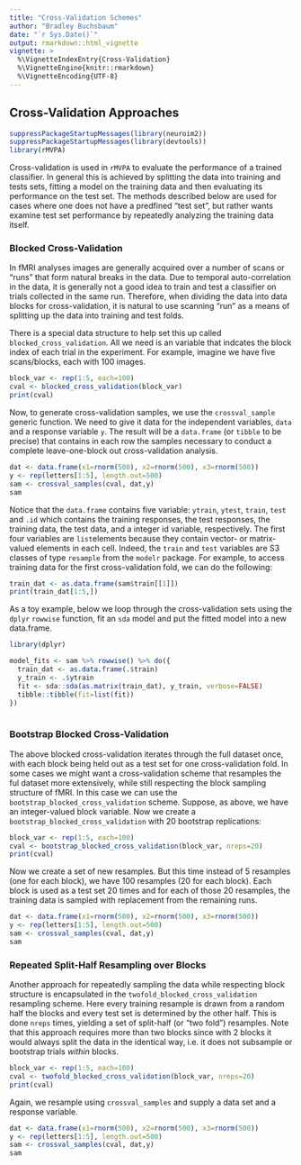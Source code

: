 ```yaml
---
title: "Cross-Validation Schemes"
author: "Bradley Buchsbaum"
date: "`r Sys.Date()`"
output: rmarkdown::html_vignette
vignette: >
  %\VignetteIndexEntry{Cross-Validation}
  %\VignetteEngine{knitr::rmarkdown}
  %\VignetteEncoding{UTF-8}
---
```



## Cross-Validation Approaches

```r
suppressPackageStartupMessages(library(neuroim2))
suppressPackageStartupMessages(library(devtools))
library(rMVPA)
```


Cross-validation is used in `rMVPA` to evaluate the performance of a trained classifier. In general this is achieved by splitting the data into training and tests sets, fitting a model on the training data and then evaluating its performance on the test set. The methods described below are used for cases where one does not have a predfined "test set", but rather wants examine test set performance by repeatedly analyzing the training data itself.

### Blocked Cross-Validation

In fMRI analyses images are generally acquired over a number of scans or "runs" that form natural breaks in the data. Due to temporal auto-correlation in the data, it is generally not a good idea to train and test a classifier on trials collected in the same run. Therefore, when dividing the data into data blocks for cross-validation, it is natural to use scanning "run" as a means of splitting up the data into training and test folds.

There is a special data structure to help set this up called `blocked_cross_validation`. All we need is an variable that indcates the block index of each trial in the experiment. For example, imagine we have five scans/blocks, each with 100 images.

```r

block_var <- rep(1:5, each=100)
cval <- blocked_cross_validation(block_var)
print(cval)

```

Now, to generate cross-validation samples, we use the `crossval_sample` generic function. We need to give it data for the independent variables, `data` and a response variable `y`. The result will be a `data.frame` (or `tibble` to be precise) that contains in each row the samples necessary to conduct a complete leave-one-block out cross-validation analysis.

```r

dat <- data.frame(x1=rnorm(500), x2=rnorm(500), x3=rnorm(500))
y <- rep(letters[1:5], length.out=500)
sam <- crossval_samples(cval, dat,y)
sam

```

Notice that the `data.frame` contains five variable: `ytrain`, `ytest`, `train`, `test` and `.id` which contains the training responses, the test responses, the training data, the test data, and a integer id variable, respectively. The first four variables are `list`elements because they contain vector- or matrix- valued elements in each cell. Indeed, the `train` and `test` variables are S3 classes of type `resample` from the `modelr` package. For example, to access training data for the first cross-validation fold, we can do the following:

```r
train_dat <- as.data.frame(sam$train[[1]])
print(train_dat[1:5,])
```

As a toy example, below we loop through the cross-validation sets using the `dplyr` `rowwise` function, fit an `sda` model and put the fitted model into a new data.frame. 

```r
library(dplyr)

model_fits <- sam %>% rowwise() %>% do({
  train_dat <- as.data.frame(.$train)
  y_train <- .$ytrain
  fit <- sda::sda(as.matrix(train_dat), y_train, verbose=FALSE)
  tibble::tibble(fit=list(fit))
})
  
```


### Bootstrap Blocked Cross-Validation

The above blocked cross-validation iterates through the full dataset once, with each block being held out as a test set for one cross-validation fold. In some cases we might want a cross-validation scheme that resamples the ful dataset more extensively, while still respecting the block sampling structure of fMRI. In this case we can use the `bootstrap_blocked_cross_validation` scheme. Suppose, as above, we have an integer-valued block variable. Now we create a `bootstrap_blocked_cross_validation` with 20 bootstrap replications:

```r

block_var <- rep(1:5, each=100)
cval <- bootstrap_blocked_cross_validation(block_var, nreps=20)
print(cval)

```

Now we create a set of new resamples. But this time instead of 5 resamples (one for each block), we have 100 resamples (20 for each block). Each block is used as a test set 20 times and for each of those 20 resamples, the training data is sampled with replacement from the remaining runs. 

```r
dat <- data.frame(x1=rnorm(500), x2=rnorm(500), x3=rnorm(500))
y <- rep(letters[1:5], length.out=500)
sam <- crossval_samples(cval, dat,y)
sam

```
### Repeated Split-Half Resampling over Blocks

Another approach for repeatedly sampling the data while respecting block structure is encapsulated in the `twofold_blocked_cross_validation` resampling scheme. Here every training resample is drawn from a random half the blocks and every test set is determined by the other half. This is done `nreps` times, yielding a set of split-half (or "two fold") resamples. Note that this approach requires more than two blocks since with 2 blocks it would always split the data in the identical way, i.e. it does not subsample or bootstrap trials *within* blocks.

```r
block_var <- rep(1:5, each=100)
cval <- twofold_blocked_cross_validation(block_var, nreps=20)
print(cval)

```

Again, we resample using `crossval_samples` and supply a data set and a response variable.

```r
dat <- data.frame(x1=rnorm(500), x2=rnorm(500), x3=rnorm(500))
y <- rep(letters[1:5], length.out=500)
sam <- crossval_samples(cval, dat,y)
sam

```






